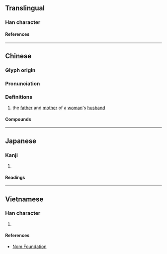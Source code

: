 {{character info/new}}
==Translingual==

===Han character===
{{Han char|rn=38|rad=女|as=11|sn=14|four=40446|canj=VYTJ|ids=⿰女章}}

====References====
{{Han ref|kx=0269.310|dkj=06649|dj=0537.200|hdz=21078.050|uh=5ADC}}

----

==Chinese==
{{zh-forms}}

===Glyph origin===
{{Han etym}}

===Pronunciation===
{{zh-pron
|m=zhāng
|c=zoeng1
|mc=y
|oc=y
|cat=n
}}

===Definitions===
{{zh-hanzi}}

# {{lb|zh|archaic}} the [[father]] and [[mother]] of a [[woman]]'s [[husband]]

====Compounds====
{{zh-der|姑嫜|尊嫜|嫜姑}}

{{zh-cat|Family members}}

----

==Japanese==

===Kanji===
{{ja-kanji|grade=|rs=女11}}

# {{rfdef|ja|sort=女11}}

====Readings====
{{ja-readings
|on=しゃう
|kun=しうと, しうとめ
}}

----

==Vietnamese==

===Han character===
{{vi-readings|rs=女11|reading=chương}}

# {{rfdef|vi|sort=女11}}

====References====
* [http://nomfoundation.org/common/nom_details.php?codepoint=5adc Nom Foundation]